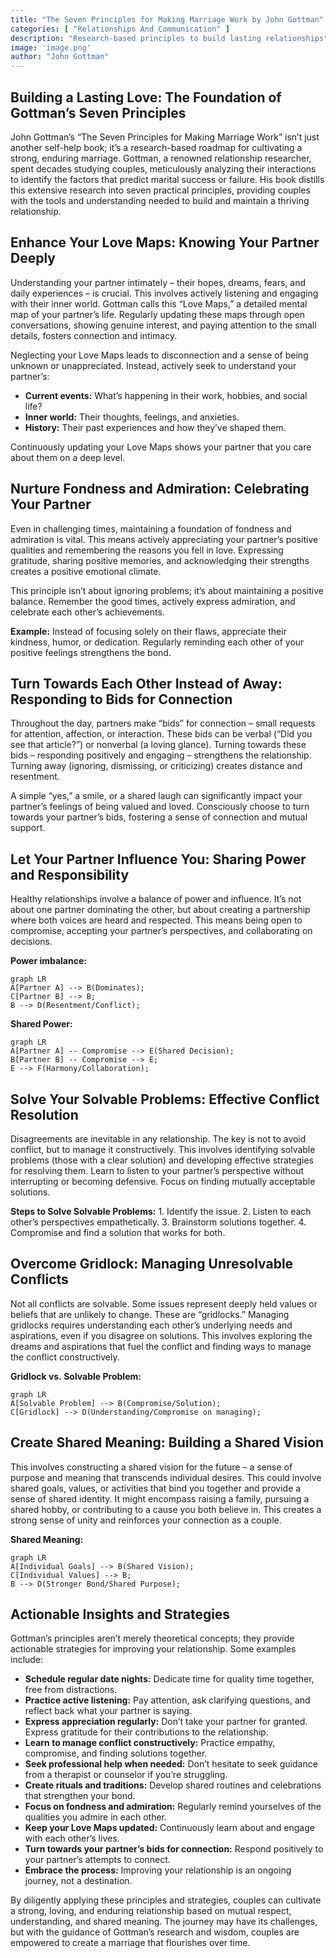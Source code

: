 ```yaml
---
title: "The Seven Principles for Making Marriage Work by John Gottman"
categories: [ "Relationships And Communication" ]
description: "Research-based principles to build lasting relationships"
image: 'image.png'
author: "John Gottman"
---
```

## Building a Lasting Love:  The Foundation of Gottman's Seven Principles

John Gottman's "The Seven Principles for Making Marriage Work" isn't just another self-help book; it's a research-based roadmap for cultivating a strong, enduring marriage.  Gottman, a renowned relationship researcher, spent decades studying couples, meticulously analyzing their interactions to identify the factors that predict marital success or failure.  His book distills this extensive research into seven practical principles, providing couples with the tools and understanding needed to build and maintain a thriving relationship.

## Enhance Your Love Maps: Knowing Your Partner Deeply

Understanding your partner intimately – their hopes, dreams, fears, and daily experiences – is crucial. This involves actively listening and engaging with their inner world.  Gottman calls this "Love Maps," a detailed mental map of your partner's life. Regularly updating these maps through open conversations, showing genuine interest, and paying attention to the small details, fosters connection and intimacy.  

Neglecting your Love Maps leads to disconnection and a sense of being unknown or unappreciated.  Instead, actively seek to understand your partner's:

*   **Current events:**  What's happening in their work, hobbies, and social life?
*   **Inner world:** Their thoughts, feelings, and anxieties.
*   **History:** Their past experiences and how they've shaped them.

Continuously updating your Love Maps shows your partner that you care about them on a deep level.

## Nurture Fondness and Admiration:  Celebrating Your Partner

Even in challenging times, maintaining a foundation of fondness and admiration is vital.  This means actively appreciating your partner's positive qualities and remembering the reasons you fell in love.  Expressing gratitude, sharing positive memories, and acknowledging their strengths creates a positive emotional climate.

This principle isn't about ignoring problems; it's about maintaining a positive balance.  Remember the good times, actively express admiration, and celebrate each other's achievements.  

**Example:** Instead of focusing solely on their flaws, appreciate their kindness, humor, or dedication.  Regularly reminding each other of your positive feelings strengthens the bond.

## Turn Towards Each Other Instead of Away:  Responding to Bids for Connection

Throughout the day, partners make "bids" for connection – small requests for attention, affection, or interaction.  These bids can be verbal ("Did you see that article?") or nonverbal (a loving glance).  Turning towards these bids – responding positively and engaging – strengthens the relationship.  Turning away (ignoring, dismissing, or criticizing) creates distance and resentment.

A simple "yes," a smile, or a shared laugh can significantly impact your partner's feelings of being valued and loved.  Consciously choose to turn towards your partner's bids, fostering a sense of connection and mutual support.


## Let Your Partner Influence You: Sharing Power and Responsibility

Healthy relationships involve a balance of power and influence.  It's not about one partner dominating the other, but about creating a partnership where both voices are heard and respected.  This means being open to compromise, accepting your partner's perspectives, and collaborating on decisions.

**Power imbalance:**

```mermaid
graph LR
A[Partner A] --> B(Dominates);
C[Partner B] --> B;
B --> D(Resentment/Conflict);
```

**Shared Power:**

```mermaid
graph LR
A[Partner A] -- Compromise --> E(Shared Decision);
B[Partner B] -- Compromise --> E;
E --> F(Harmony/Collaboration);
```

## Solve Your Solvable Problems:  Effective Conflict Resolution

Disagreements are inevitable in any relationship.  The key is not to avoid conflict, but to manage it constructively.  This involves identifying solvable problems (those with a clear solution) and developing effective strategies for resolving them.  Learn to listen to your partner's perspective without interrupting or becoming defensive.  Focus on finding mutually acceptable solutions.

**Steps to Solve Solvable Problems:**
1.  Identify the issue.
2.  Listen to each other's perspectives empathetically.
3.  Brainstorm solutions together.
4.  Compromise and find a solution that works for both.


## Overcome Gridlock:  Managing Unresolvable Conflicts

Not all conflicts are solvable.  Some issues represent deeply held values or beliefs that are unlikely to change.  These are "gridlocks."  Managing gridlocks requires understanding each other's underlying needs and aspirations, even if you disagree on solutions.  This involves exploring the dreams and aspirations that fuel the conflict and finding ways to manage the conflict constructively.


**Gridlock vs. Solvable Problem:**

```mermaid
graph LR
A[Solvable Problem] --> B(Compromise/Solution);
C[Gridlock] --> D(Understanding/Compromise on managing);
```

## Create Shared Meaning:  Building a Shared Vision

This involves constructing a shared vision for the future – a sense of purpose and meaning that transcends individual desires.  This could involve shared goals, values, or activities that bind you together and provide a sense of shared identity.  It might encompass raising a family, pursuing a shared hobby, or contributing to a cause you both believe in. This creates a strong sense of unity and reinforces your connection as a couple.


**Shared Meaning:**

```mermaid
graph LR
A[Individual Goals] --> B(Shared Vision);
C[Individual Values] --> B;
B --> D(Stronger Bond/Shared Purpose);
```

## Actionable Insights and Strategies

Gottman's principles aren't merely theoretical concepts; they provide actionable strategies for improving your relationship.  Some examples include:

* **Schedule regular date nights:**  Dedicate time for quality time together, free from distractions.
* **Practice active listening:**  Pay attention, ask clarifying questions, and reflect back what your partner is saying.
* **Express appreciation regularly:**  Don't take your partner for granted.  Express gratitude for their contributions to the relationship.
* **Learn to manage conflict constructively:**  Practice empathy, compromise, and finding solutions together.
* **Seek professional help when needed:**  Don't hesitate to seek guidance from a therapist or counselor if you're struggling.
* **Create rituals and traditions:**  Develop shared routines and celebrations that strengthen your bond.
* **Focus on fondness and admiration:**  Regularly remind yourselves of the qualities you admire in each other.
* **Keep your Love Maps updated:**  Continuously learn about and engage with each other's lives.
* **Turn towards your partner's bids for connection:**  Respond positively to your partner's attempts to connect.
* **Embrace the process:**  Improving your relationship is an ongoing journey, not a destination.

By diligently applying these principles and strategies, couples can cultivate a strong, loving, and enduring relationship based on mutual respect, understanding, and shared meaning.  The journey may have its challenges, but with the guidance of Gottman's research and wisdom, couples are empowered to create a marriage that flourishes over time.

